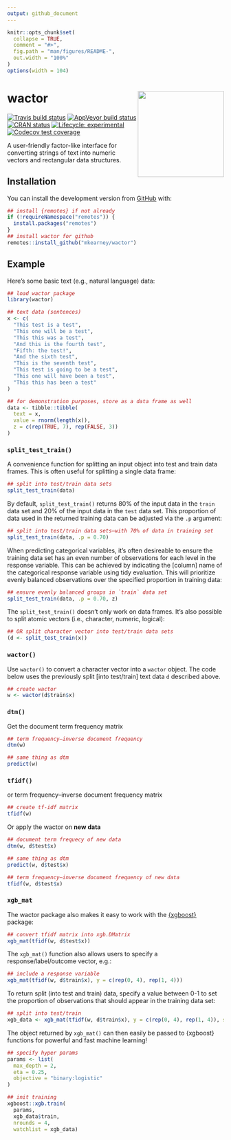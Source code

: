 ```yaml
---
output: github_document
---
```


<!-- README.md is generated from README.Rmd. Please edit that file -->

```r
knitr::opts_chunk$set(
  collapse = TRUE,
  comment = "#>",
  fig.path = "man/figures/README-",
  out.width = "100%"
)
options(width = 104)
```
# wactor <img src='man/figures/logo.png' align="right" height="200" />

<!-- badges: start -->
[![Travis build status](https://travis-ci.org/mkearney/wactor.svg?branch=master)](https://travis-ci.org/mkearney/wactor)
[![AppVeyor build status](https://ci.appveyor.com/api/projects/status/github/mkearney/wactor?branch=master&svg=true)](https://ci.appveyor.com/project/mkearney/wactor)
[![CRAN status](https://www.r-pkg.org/badges/version/wactor)](https://CRAN.R-project.org/package=wactor)
[![Lifecycle: experimental](https://img.shields.io/badge/lifecycle-experimental-orange.svg)](https://www.tidyverse.org/lifecycle/#experimental)
[![Codecov test coverage](https://codecov.io/gh/mkearney/wactor/branch/master/graph/badge.svg)](https://codecov.io/gh/mkearney/wactor?branch=master)
<!-- badges: end -->

A user-friendly factor-like interface for converting strings of text into numeric vectors and rectangular data structures.

## Installation

<!-- You can install the released version of wactor from [CRAN](https://CRAN.R-project.org) with:

``` r
install.packages("wactor")
```
-->

You can install the development version from [GitHub](https://github.com/mkearney/wactor) with:

``` r
## install {remotes} if not already
if (!requireNamespace("remotes")) {
  install.packages("remotes")
}
## install wactor for github
remotes::install_github("mkearney/wactor")
```
## Example

Here's some basic text (e.g., natural language) data:

```r
## load wactor package
library(wactor)

## text data (sentences)
x <- c(
  "This test is a test",
  "This one will be a test",
  "This this was a test",
  "And this is the fourth test",
  "Fifth: the test!",
  "And the sixth test",
  "This is the seventh test",
  "This test is going to be a test",
  "This one will have been a test",
  "This this has been a test"
)

## for demonstration purposes, store as a data frame as well
data <- tibble::tibble(
  text = x,
  value = rnorm(length(x)),
  z = c(rep(TRUE, 7), rep(FALSE, 3))
)
```


### `split_test_train()`

A convenience function for splitting an input object into test and train data 
frames. This is often useful for splitting a single data frame:

```r
## split into test/train data sets
split_test_train(data)
```

By default, `split_test_train()` returns 80% of the input data in the `train`
data set and 20% of the input data in the `test` data set. This proportion of
data used in the returned training data can be adjusted via the `.p` argument:

```r
## split into test/train data sets–with 70% of data in training set
split_test_train(data, .p = 0.70)
```

When predicting categorical variables, it's often desireable to ensure the 
training data set has an even number of observations for each level in the 
response variable. This can be achieved by indicating the [column] name of the 
categorical response variable using tidy evaluation. This will prioritize evenly
balanced observations over the specified proportion in training data:

```r
## ensure evenly balanced groups in `train` data set
split_test_train(data, .p = 0.70, z)
```

The `split_test_train()` doesn't only work on data frames. It's also possible to 
split atomic vectors (i.e., character, numeric, logical):

```r
## OR split character vector into test/train data sets
(d <- split_test_train(x))
```


### `wactor()`

Use `wactor()` to convert a character vector into a `wactor` object. The code
below uses the previously split [into test/train] text data `d` described above.

```r
## create wactor
w <- wactor(d$train$x)
```

### `dtm()`

Get the document term frequency matrix

```r
## term frequency–inverse document frequency
dtm(w)

## same thing as dtm
predict(w)
```

### `tfidf()`

or term frequency–inverse document frequency matrix

```r
## create tf-idf matrix
tfidf(w)
```

Or apply the wactor on **new data**

```r
## document term frequecy of new data
dtm(w, d$test$x)

## same thing as dtm
predict(w, d$test$x)

## term frequency–inverse document frequency of new data
tfidf(w, d$test$x)
```


### `xgb_mat`

The wactor package also makes it easy to work with the 
[{xgboost}](https://github.com/dmlc/xgboost) package:

```r
## convert tfidf matrix into xgb.DMatrix
xgb_mat(tfidf(w, d$test$x))
```

The `xgb_mat()` function also allows users to specify a response/label/outcome
vector, e.g.:

```r
## include a response variable
xgb_mat(tfidf(w, d$train$x), y = c(rep(0, 4), rep(1, 4)))
```

To return split (into test and train) data, specify a value between 0-1 to set
the proportion of observations that should appear in the training data set:

```r
## split into test/train
xgb_data <- xgb_mat(tfidf(w, d$train$x), y = c(rep(0, 4), rep(1, 4)), split = 0.8)
```

The object returned by `xgb_mat()` can then easily be passed to {xgboost}
functions for powerful and fast machine learning!

```r
## specify hyper params
params <- list(
  max_depth = 2,
  eta = 0.25,
  objective = "binary:logistic"
)

## init training
xgboost::xgb.train(
  params,
  xgb_data$train,
  nrounds = 4,
  watchlist = xgb_data)
```

